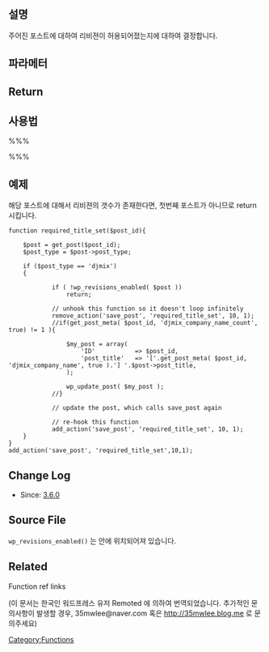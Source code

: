 {{Languages|
{{en|Function Reference/wp revisions enabled}}
{{ja|Function Reference/wp revisions enabled}}
{{ko|함수 레퍼런스/wp revisions enabled}}
}}
==설명==
주어진 포스트에 대하여 리비젼이 허용되어졌는지에 대하여 결정합니다.

==파라메터==
{{Parameter|$post|object|해당 포스트 개체입니다.}}

== Return ==
{{Return||boolean|지속되고 있는 다수의 리비젼들의 갯수가 0이 아니라면, True 입니다. 이와 반대라면 false 입니다.}}

== 사용법 ==
%%% <?php  ?> %%%

==예제==
해당 포스트에 대해서 리비젼의 갯수가 존재한다면, 첫번째 포스트가 아니므로 return 시킵니다.
<pre>
function required_title_set($post_id){

	$post = get_post($post_id);
	$post_type = $post->post_type;

	if ($post_type == 'djmix')
	{	
		
			if ( !wp_revisions_enabled( $post ))
				return;

			// unhook this function so it doesn't loop infinitely
			remove_action('save_post', 'required_title_set', 10, 1);
			//if(get_post_meta( $post_id, 'djmix_company_name_count', true) != 1 ){
			
				$my_post = array(
					'ID'           => $post_id,
					'post_title'   => '['.get_post_meta( $post_id, 'djmix_company_name', true ).'] '.$post->post_title,
				);

				wp_update_post( $my_post );
			//}

			// update the post, which calls save_post again
		
			// re-hook this function
			add_action('save_post', 'required_title_set', 10, 1);
	}
}
add_action('save_post', 'required_title_set',10,1);

</pre>

==Change Log==
* Since: [[Version 3.6|3.6.0]]

== Source File ==
<!-- Need links to current source code files -->
<tt>wp_revisions_enabled()</tt> 는 {{Trac|wp-includes/revision.php}} 안에 위치되어져 있습니다.

==Related==
Function ref links

[[Category:Functions]]

{{Copyedit}}
{{Stub}}

(이 문서는 한국인 워드프레스 유저 Remoted 에 의하여 번역되었습니다. 추가적인 문의사항이 발생할 경우, 35mwlee@naver.com 혹은 http://35mwlee.blog.me 로 문의주세요)